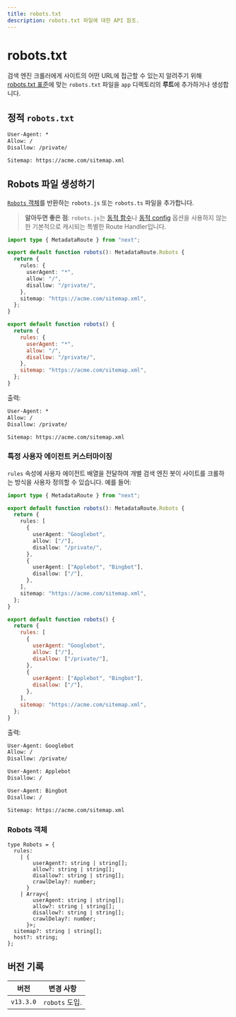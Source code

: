 ```yaml
---
title: robots.txt
description: robots.txt 파일에 대한 API 참조.
---
```


# robots.txt

검색 엔진 크롤러에게 사이트의 어떤 URL에 접근할 수 있는지 알려주기 위해 [robots.txt 표준](https://en.wikipedia.org/wiki/Robots.txt#Standard)에 맞는 `robots.txt` 파일을 `app` 디렉토리의 **루트**에 추가하거나 생성합니다.

## 정적 `robots.txt`

```txt filename="app/robots.txt"
User-Agent: *
Allow: /
Disallow: /private/

Sitemap: https://acme.com/sitemap.xml
```

## Robots 파일 생성하기

[`Robots` 객체](#robots-object)를 반환하는 `robots.js` 또는 `robots.ts` 파일을 추가합니다.

> **알아두면 좋은 점**: `robots.js`는 [동적 함수](/docs/app/building-your-application/caching#dynamic-functions)나 [동적 config](/docs/app/building-your-application/caching#segment-config-options) 옵션을 사용하지 않는 한 기본적으로 캐시되는 특별한 Route Handler입니다.

```ts filename="app/robots.ts" switcher
import type { MetadataRoute } from "next";

export default function robots(): MetadataRoute.Robots {
  return {
    rules: {
      userAgent: "*",
      allow: "/",
      disallow: "/private/",
    },
    sitemap: "https://acme.com/sitemap.xml",
  };
}
```

```js filename="app/robots.js" switcher
export default function robots() {
  return {
    rules: {
      userAgent: "*",
      allow: "/",
      disallow: "/private/",
    },
    sitemap: "https://acme.com/sitemap.xml",
  };
}
```

출력:

```txt
User-Agent: *
Allow: /
Disallow: /private/

Sitemap: https://acme.com/sitemap.xml
```

### 특정 사용자 에이전트 커스터마이징

`rules` 속성에 사용자 에이전트 배열을 전달하여 개별 검색 엔진 봇이 사이트를 크롤하는 방식을 사용자 정의할 수 있습니다. 예를 들어:

```ts filename="app/robots.ts" switcher
import type { MetadataRoute } from "next";

export default function robots(): MetadataRoute.Robots {
  return {
    rules: [
      {
        userAgent: "Googlebot",
        allow: ["/"],
        disallow: "/private/",
      },
      {
        userAgent: ["Applebot", "Bingbot"],
        disallow: ["/"],
      },
    ],
    sitemap: "https://acme.com/sitemap.xml",
  };
}
```

```js filename="app/robots.js" switcher
export default function robots() {
  return {
    rules: [
      {
        userAgent: "Googlebot",
        allow: ["/"],
        disallow: ["/private/"],
      },
      {
        userAgent: ["Applebot", "Bingbot"],
        disallow: ["/"],
      },
    ],
    sitemap: "https://acme.com/sitemap.xml",
  };
}
```

출력:

```txt
User-Agent: Googlebot
Allow: /
Disallow: /private/

User-Agent: Applebot
Disallow: /

User-Agent: Bingbot
Disallow: /

Sitemap: https://acme.com/sitemap.xml
```

### Robots 객체

```tsx
type Robots = {
  rules:
    | {
        userAgent?: string | string[];
        allow?: string | string[];
        disallow?: string | string[];
        crawlDelay?: number;
      }
    | Array<{
        userAgent: string | string[];
        allow?: string | string[];
        disallow?: string | string[];
        crawlDelay?: number;
      }>;
  sitemap?: string | string[];
  host?: string;
};
```

## 버전 기록

| 버전      | 변경 사항      |
| --------- | -------------- |
| `v13.3.0` | `robots` 도입. |
